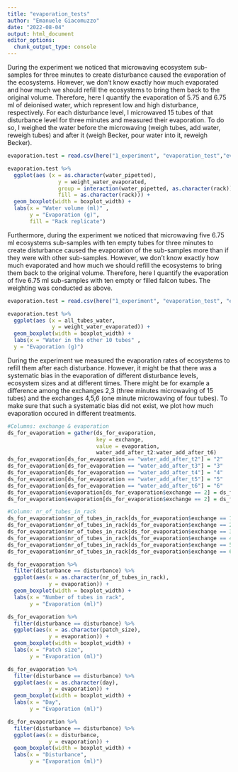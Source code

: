 ```yaml
---
title: "evaporation_tests"
author: "Emanuele Giacomuzzo"
date: "2022-08-04"
output: html_document
editor_options: 
  chunk_output_type: console
---
```


During the experiment we noticed that microwaving ecosystem sub-samples for three minutes to create disturbance caused the evaporation of the ecosystems. However, we don't know exactly how much evaporated and how much we should refill the ecosystems to bring them back to the original volume. Therefore, here I quantify the evaporation of 5.75 and 6.75 ml of deionised water, which represent low and high disturbance, respectively. For each disturbance level, I microwaved 15 tubes of that disturbance level for three minutes and measured their evaporation. To do so, I weighed the water before the microwaving (weigh tubes, add water, reweigh tubes) and after it (weigh Becker, pour water into it, reweigh Becker).

```r
evaporation.test = read.csv(here("1_experiment", "evaporation_test","evaporation_test_initial.csv"), header = TRUE)

evaporation.test %>%
  ggplot(aes (x = as.character(water_pipetted),
                y = weight_water_evaporated,
                group = interaction(water_pipetted, as.character(rack)),
                fill = as.character(rack))) +
  geom_boxplot(width = boxplot_width) +
  labs(x = "Water volume (ml)" , 
       y = "Evaporation (g)", 
       fill = "Rack replicate")
```

Furthermore, during the experiment we noticed that microwaving five 6.75 ml ecosystems sub-samples with ten empty tubes for three minutes to create disturbance caused the evaporation of the sub-samples more than if they were with other sub-samples. However, we don't know exactly how much evaporated and how much we should refill the ecosystems to bring them back to the original volume. Therefore, here I quantify the evaporation of five 6.75 ml sub-samples with ten empty or filled falcon tubes. The weighting was conducted as above. 

```r
evaporation.test = read.csv(here("1_experiment", "evaporation_test", "evaporation_test_fill_nofill.csv"), header = TRUE)

evaporation.test %>%
  ggplot(aes (x = all_tubes_water,
              y = weight_water_evaporated)) +
  geom_boxplot(width = boxplot_width) +
  labs(x = "Water in the other 10 tubes" , 
  y = "Evaporation (g)")
```

During the experiment we measured the evaporation rates of ecosystems to refill them after each disturbance. However, it might be that there was a systematic bias in the evaporation of different disturbance levels, ecosystem sizes and at different times. There might be for example a difference among the exchanges 2,3 (three minutes microwaving of 15 tubes) and the exchanges 4,5,6 (one minute microwaving of four tubes). To make sure that such a systematic bias did not exist, we plot how much evaporation occured in different treatments.

```r
#Columns: exchange & evaporation
ds_for_evaporation = gather(ds_for_evaporation, 
                            key = exchange, 
                            value = evaporation, 
                            water_add_after_t2:water_add_after_t6)
ds_for_evaporation[ds_for_evaporation == "water_add_after_t2"] = "2"
ds_for_evaporation[ds_for_evaporation == "water_add_after_t3"] = "3"
ds_for_evaporation[ds_for_evaporation == "water_add_after_t4"] = "4"
ds_for_evaporation[ds_for_evaporation == "water_add_after_t5"] = "5"
ds_for_evaporation[ds_for_evaporation == "water_add_after_t6"] = "6"
ds_for_evaporation$evaporation[ds_for_evaporation$exchange == 2] = ds_for_evaporation$evaporation[ds_for_evaporation$exchange == 2] / 2 #This is because exchange contained the topping up of two exchanges
ds_for_evaporation$evaporation[ds_for_evaporation$exchange == 2] = ds_for_evaporation$evaporation[ds_for_evaporation$exchange == 2] + 2 #We need to add 2 ml to the evaporation that happened at the exchange events 1 and 2. This is because we already added 1 ml of water at exchange 1 and 1 ml of water at exchange 2. 

#Column: nr_of_tubes_in_rack
ds_for_evaporation$nr_of_tubes_in_rack[ds_for_evaporation$exchange == 1] = 15
ds_for_evaporation$nr_of_tubes_in_rack[ds_for_evaporation$exchange == 2] = 15
ds_for_evaporation$nr_of_tubes_in_rack[ds_for_evaporation$exchange == 3] = 15
ds_for_evaporation$nr_of_tubes_in_rack[ds_for_evaporation$exchange == 4] = 4
ds_for_evaporation$nr_of_tubes_in_rack[ds_for_evaporation$exchange == 5] = 4
ds_for_evaporation$nr_of_tubes_in_rack[ds_for_evaporation$exchange == 6] = 4
```

```r
ds_for_evaporation %>%
  filter(disturbance == disturbance) %>%
  ggplot(aes(x = as.character(nr_of_tubes_in_rack),
             y = evaporation)) + 
  geom_boxplot(width = boxplot_width) + 
  labs(x = "Number of tubes in rack", 
       y = "Evaporation (ml)")

ds_for_evaporation %>%
  filter(disturbance == disturbance) %>%
  ggplot(aes(x = as.character(patch_size),
             y = evaporation)) + 
  geom_boxplot(width = boxplot_width) + 
  labs(x = "Patch size", 
       y = "Evaporation (ml)")

ds_for_evaporation %>%
  filter(disturbance == disturbance) %>%
  ggplot(aes(x = as.character(day),
             y = evaporation)) + 
  geom_boxplot(width = boxplot_width) + 
  labs(x = "Day", 
       y = "Evaporation (ml)")

ds_for_evaporation %>%
  filter(disturbance == disturbance) %>%
  ggplot(aes(x = disturbance,
             y = evaporation)) + 
  geom_boxplot(width = boxplot_width) + 
  labs(x = "Disturbance", 
       y = "Evaporation (ml)")
```